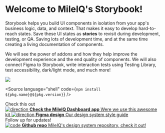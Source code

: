 
<Meta title="Getting Started" />

<style>
  {`
  .subheading {
    --mediumdark: '#999999';
    font-weight: 900;
    font-size: 13px;
    color: #999;
    letter-spacing: 6px;
    line-height: 24px;
    text-transform: uppercase;
    margin-bottom: 12px;
    margin-top: 40px;
  }

  .link-list {
    display: grid;
    grid-template-columns: 1fr;
    grid-template-rows: 1fr;
    row-gap: 10px;
  }

  @media (min-width: 620px) {
    .link-list {
      row-gap: 20px;
      column-gap: 20px;
      grid-template-columns: 1fr 1fr;
    }
  }

  @media all and (-ms-high-contrast:none) {
  .link-list {
      display: -ms-grid;
      -ms-grid-columns: 1fr 1fr;
      -ms-grid-rows: 1fr 1fr;
    }
  }

  .link-item {
    padding: 20px;
    border: 1px solid #00000010;
    border-radius: 5px;
    transition: background 150ms ease-out, border 150ms ease-out, transform 150ms ease-out;
    color: #333333;
    display: flex;
    align-items: flex-start;
  }

  .link-item--title-only {
    align-items: center;
  }

  .link-item:hover {
    border-color: #1EA7FD50;
    transform: translate3d(0, -3px, 0);
    box-shadow: rgba(0, 0, 0, 0.08) 0 3px 10px 0;
  }

  .link-item:active {
    border-color: #1EA7FD;
    transform: translate3d(0, 0, 0);
  }

  .link-item strong {
    font-weight: 700;
    display: block;
    margin-bottom: 2px;
  }

  .link-item img {
    height: 40px;
    width: 40px;
    margin-right: 15px;
    flex: none;
  }

  .link-item span,
  .link-item p {
    margin: 0;
    font-size: 14px;
    line-height: 20px;
  }

  .link-item span strong:first-of-type {
    font-size: 15px;
    line-height: 20px;
  }

  .tip {
    display: inline-block;
    border-radius: 1em;
    font-size: 11px;
    line-height: 12px;
    font-weight: 700;
    background: #E7FDD8;
    color: #66BF3C;
    padding: 4px 12px;
    margin-right: 10px;
    vertical-align: top;
  }

  .tip-wrapper {
    font-size: 13px;
    line-height: 20px;
    margin-top: 40px;
    margin-bottom: 40px;
  }

  .tip-wrapper code {
    font-size: 12px;
    display: inline-block;
  }


  `}
</style>

# Welcome to MileIQ's Storybook!

Storybook helps you build UI components in isolation from your app's business logic, data, and context.
That makes it easy to develop hard-to-reach states. Save these UI states as **stories** to revisit during development, testing, or QA. Saving lots of development time, and at the same time creating a living documentation of components.

We will see the power of addons and how they help improve the development experience and the end quality of components. We will also connect Figma to Storybook, write interaction tests using Testing Library, test accessibility, dark/light mode, and much more!

<div style={{ marginBottom: '3em' }}>
  <img src={Banner} />
</div>

<Source language="shell" code={`npm install ${pkg.name}@${pkg.version}`} />

<div className="subheading">Check this out</div>
<div className="link-list">
  <a className="link-item" href="https://dashboard.mileiq.com/" target="_blank">
    <img src={MileIQLogo} alt="direction" />
    <span>
      <strong>Check the MileIQ Dashboard app</strong>
      Were we use this awesome kit
    </span>
  </a>
  <a
    className="link-item"
    href="https://www.figma.com/file/gDafe4G9bGWh24cn1MEetU/MileIQ-Design-System-(NEW)?type=design&node-id=0-1&mode=design&t=ebqwa4EZBQaAzCxe-0"
    target="_blank"
  >
    <img src={Colors} alt="direction" />
    <span>
      <strong>Figma design</strong>
      Our design system style guide
    </span>
  </a>
</div>

<div className="subheading">Follow up for updates!</div>

<div className="link-list">
  <a
    className="link-item"
    href="https://github.com/mileiq/design-system"
    target="_blank"
  >
    <img src={Github} alt="code" />
    <span>
      <strong>Github repo</strong>
      MileIQ's design system repository, check it out!
    </span>
  </a>
</div>
